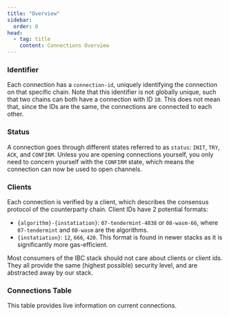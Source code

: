 ```yaml
---
title: "Overview"
sidebar:
  order: 0
head:
  - tag: title
    content: Connections Overview
---
```



### Identifier

Each connection has a `connection-id`, uniquely identifying the connection on that specific chain. Note that this identifier
is not globally unique, such that two chains can both have a connection with ID `10`. This does not mean that, since the IDs
are the same, the connections are connected to each other.

### Status

A connection goes through different states referred to as `status`: `INIT`, `TRY`, `ACK`, and `CONFIRM`. Unless you 
are opening connections yourself, you only need to concern yourself with the `CONFIRM` state, which means the connection 
can now be used to open channels.

### Clients

Each connection is verified by a client, which describes the consensus protocol of the counterparty chain. 
Client IDs have 2 potential formats:

- `{algorithm}-{instatiation}`: `07-tendermint-4038` or `08-wasm-66`, where `07-tendermint` and `08-wasm` are the algorithms. 
- `{instatiation}`: `12`, `666`, `420`. This format is found in newer stacks as it is significantly more gas-efficient.

Most consumers of the IBC stack should not care about clients or client ids. They all provide the same (highest possible) security level,
and are abstracted away by our stack.

### Connections Table

This table provides live information on current connections. 

<ConnectionsTable client:only='svelte' />
